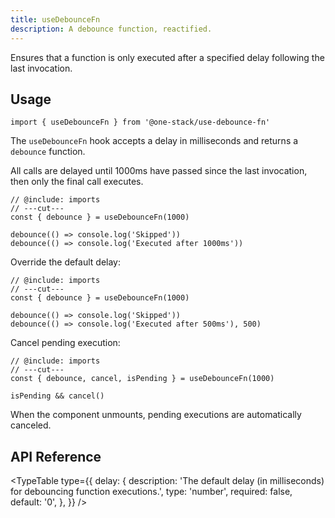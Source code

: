 ```yaml
---
title: useDebounceFn
description: A debounce function, reactified.
---
```


Ensures that a function is only executed after a specified delay following the last invocation.

## Usage

```tsx twoslash include imports
import { useDebounceFn } from '@one-stack/use-debounce-fn'
```

The `useDebounceFn` hook accepts a delay in milliseconds and returns a `debounce` function.

All calls are delayed until 1000ms have passed since the last invocation,
then only the final call executes.

```tsx twoslash
// @include: imports
// ---cut---
const { debounce } = useDebounceFn(1000)

debounce(() => console.log('Skipped'))
debounce(() => console.log('Executed after 1000ms'))
```

Override the default delay:

```tsx twoslash
// @include: imports
// ---cut---
const { debounce } = useDebounceFn(1000)

debounce(() => console.log('Skipped'))
debounce(() => console.log('Executed after 500ms'), 500)
```

Cancel pending execution:

```tsx twoslash
// @include: imports
// ---cut---
const { debounce, cancel, isPending } = useDebounceFn(1000)

isPending && cancel()
```

When the component unmounts, pending executions are automatically canceled.

## API Reference

<TypeTable
  type={{
    delay: {
      description:
        'The default delay (in milliseconds) for debouncing function executions.',
      type: 'number',
      required: false,
      default: '0',
    },
  }}
/>

<AutoTypeTable
  name="UseDebounceFnReturn"
  description="What `useDebounceFn` returns"
  path="packages/use-debounce-fn/src/index.ts"
/>
